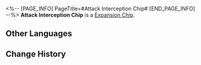 <%-- [PAGE_INFO]
PageTitle=#Attack Interception Chip#
[END_PAGE_INFO] --%>
{{Item Infobox
|id          = 250219
|image       = Item Attack Interception Chip.png{{subst:void|<!--$UPLOAD:<<SpriteOutput/Quest/AetherDivide/AssembleSkill/Figures/IconAetherDivideAssembleSkill25.png>-<Item Attack Interception Chip.png>-<Item Icons>>-->}}
|type        = Expansion Chip
|invCategory = 
|rarity      = 4
|effect      = 
|description = At the end of the wearer's action, they gain a Barrier that nullifies all DMG received except DoTs.
}}
{{Description|A game item in Aetherium Wars. Aether Spirits will gain a special enhanced ability after equipping it.}}
'''Attack Interception Chip''' is a [[Expansion Chip]].

==Other Languages==
{{Other Languages
|en   = Attack Interception Chip
|zhs  = 攻击拦截芯片
|zht  = 攻擊攔截晶片
|ja   = チップ「インターセプト」
|ko   = 공격 차단 칩
|es   = Chip de interceptación de ataques
|fr   = Puce de blocage d'attaque
|ru   = Чип перехвата атак
|th   = ชิปสกัดการโจมตี
|vi   = Chip Ngăn Chặn Tấn Công
|de   = Chip: Angriffsabwehr
|id   = Attack Interception Chip
|pt   = Chip de Interceptação de Ataque
}}

==Change History==
{{Change History|1.4}}